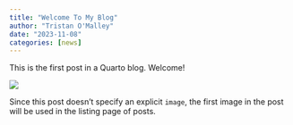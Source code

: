 ```yaml
---
title: "Welcome To My Blog"
author: "Tristan O'Malley"
date: "2023-11-08"
categories: [news]
---
```


This is the first post in a Quarto blog. Welcome!

![](thumbnail.jpg)

Since this post doesn't specify an explicit `image`, the first image in the post will be used in the listing page of posts.
